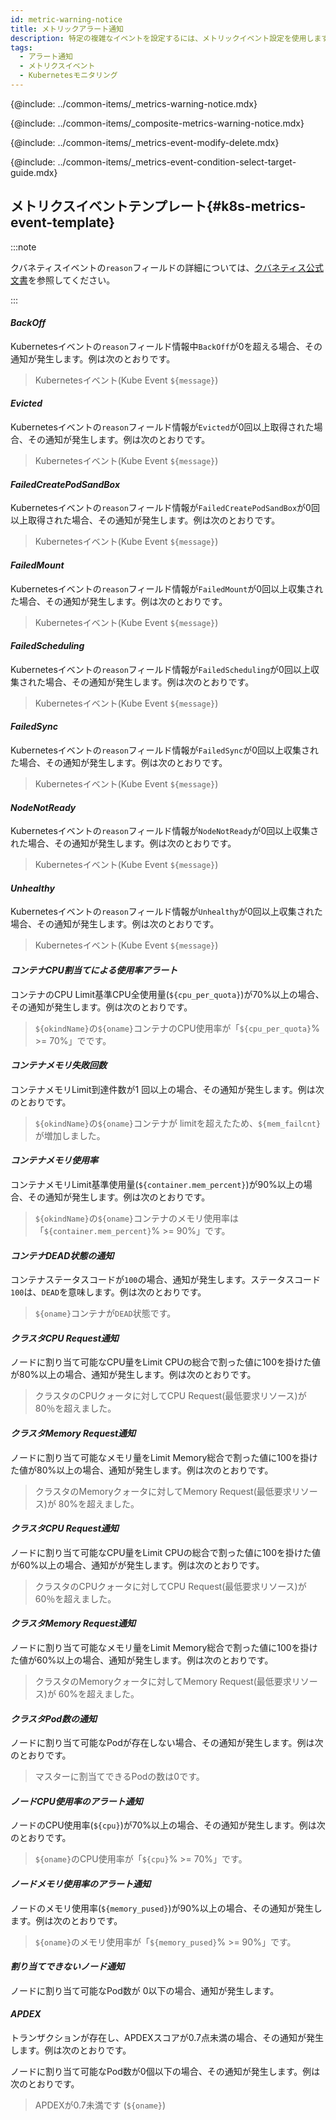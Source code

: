 ```yaml
---
id: metric-warning-notice
title: メトリックアラート通知
description: 特定の複雑なイベントを設定するには、メトリックイベント設定を使用します。
tags:
  - アラート通知
  - メトリクスイベント
  - Kubernetesモニタリング
---
```


{@include: ../common-items/_metrics-warning-notice.mdx} 

{@include: ../common-items/_composite-metrics-warning-notice.mdx} 

{@include: ../common-items/_metrics-event-modify-delete.mdx}

{@include: ../common-items/_metrics-event-condition-select-target-guide.mdx}

## メトリクスイベントテンプレート{#k8s-metrics-event-template}

:::note 

クバネティスイベントの`reason`フィールドの詳細については、[クバネティス公式文書](https://github.com/kubernetes/kubernetes/blob/master/pkg/kubelet/events/event.go#L27)を参照してください。 

:::

#### **_BackOff_**

Kubernetesイベントの`reason`フィールド情報中`BackOff`が0を超える場合、その通知が発生します。<Cmdname sid="message" className="uitext" />例は次のとおりです。 

> Kubernetesイベント(Kube Event `${message}`)

#### **_Evicted_**

Kubernetesイベントの`reason`フィールド情報が`Evicted`が0回以上取得された場合、その通知が発生します。<Cmdname sid="message" className="uitext" />例は次のとおりです。

> Kubernetesイベント(Kube Event `${message}`)

#### **_FailedCreatePodSandBox_**

Kubernetesイベントの`reason`フィールド情報が`FailedCreatePodSandBox`が0回以上取得された場合、その通知が発生します。<Cmdname sid="message" className="uitext" />例は次のとおりです。

> Kubernetesイベント(Kube Event `${message}`)

#### **_FailedMount_**

Kubernetesイベントの`reason`フィールド情報が`FailedMount`が0回以上収集された場合、その通知が発生します。<Cmdname sid="message" className="uitext" />例は次のとおりです。

> Kubernetesイベント(Kube Event `${message}`)

#### **_FailedScheduling_**

Kubernetesイベントの`reason`フィールド情報が`FailedScheduling`が0回以上収集された場合、その通知が発生します。<Cmdname sid="message" className="uitext" />例は次のとおりです。

> Kubernetesイベント(Kube Event `${message}`)

#### **_FailedSync_**

Kubernetesイベントの`reason`フィールド情報が`FailedSync`が0回以上収集された場合、その通知が発生します。<Cmdname sid="message" className="uitext" />例は次のとおりです。

> Kubernetesイベント(Kube Event `${message}`)

#### **_NodeNotReady_**

Kubernetesイベントの`reason`フィールド情報が`NodeNotReady`が0回以上収集された場合、その通知が発生します。<Cmdname sid="message" className="uitext" />例は次のとおりです。

> Kubernetesイベント(Kube Event `${message}`)

#### **_Unhealthy_**

Kubernetesイベントの`reason`フィールド情報が`Unhealthy`が0回以上収集された場合、その通知が発生します。<Cmdname sid="message" className="uitext" />例は次のとおりです。

> Kubernetesイベント(Kube Event `${message}`)

#### **_コンテナCPU割当てによる使用率アラート_**

コンテナのCPU Limit基準CPU全使用量(`${cpu_per_quota}`)が70%以上の場合、その通知が発生します。<Cmdname sid="message" className="uitext" />例は次のとおりです。

> `${okindName}`の`${oname}`コンテナのCPU使用率が「`${cpu_per_quota}`% >= 70%」でです。

#### **_コンテナメモリ失敗回数_**

コンテナメモリLimit到達件数が1 回以上の場合、その通知が発生します。<Cmdname sid="message" className="uitext" />例は次のとおりです。

> `${okindName}`の`${oname}`コンテナが limitを超えたため、`${mem_failcnt}`が増加しました。

#### **_コンテナメモリ使用率_**

コンテナメモリLimit基準使用量(`${container.mem_percent}`)が90%以上の場合、その通知が発生します。<Cmdname sid="message" className="uitext" />例は次のとおりです。

> `${okindName}`の`${oname}`コンテナのメモリ使用率は「`${container.mem_percent}`% >= 90%」です。

#### **_コンテナDEAD状態の通知_**

コンテナステータスコードが`100`の場合、通知が発生します。ステータスコード`100`は、`DEAD`を意味します。<Cmdname sid="message" className="uitext" />例は次のとおりです。

> `${oname}`コンテナが`DEAD`状態です。

#### **_クラスタCPU Request通知_**

ノードに割り当て可能なCPU量をLimit CPUの総合で割った値に100を掛けた値が80%以上の場合、通知が発生します。<Cmdname sid="message" className="uitext" />例は次のとおりです。

> クラスタのCPUクォータに対してCPU Request(最低要求リソース)が80％を超えました。

#### **_クラスタMemory Request通知_**

ノードに割り当て可能なメモリ量をLimit Memory総合で割った値に100を掛けた値が80%以上の場合、通知が発生します。<Cmdname sid="message" className="uitext" />例は次のとおりです。

> クラスタのMemoryクォータに対してMemory Request(最低要求リソース)が 80%を超えました。

#### **_クラスタCPU Request通知_**

ノードに割り当て可能なCPU量をLimit CPUの総合で割った値に100を掛けた値が60%以上の場合、通知がが発生します。<Cmdname sid="message" className="uitext" />例は次のとおりです。

> クラスタのCPUクォータに対してCPU Request(最低要求リソース)が60％を超えました。

#### **_クラスタMemory Request通知_**

ノードに割り当て可能なメモリ量をLimit Memory総合で割った値に100を掛けた値が60%以上の場合、通知が発生します。<Cmdname sid="message" className="uitext" />例は次のとおりです。

> クラスタのMemoryクォータに対してMemory Request(最低要求リソース)が 60%を超えました。

#### **_クラスタPod数の通知_**

ノードに割り当て可能なPodが存在しない場合、その通知が発生します。<Cmdname sid="message" className="uitext" />例は次のとおりです。

> マスターに割当てできるPodの数は0です。

#### **_ノードCPU使用率のアラート通知_**

ノードのCPU使用率(`${cpu}`)が70%以上の場合、その通知が発生します。<Cmdname sid="message" className="uitext" />例は次のとおりです。

> `${oname}`のCPU使用率が「`${cpu}`% >= 70%」です。

#### **_ノードメモリ使用率のアラート通知_**

ノードのメモリ使用率(`${memory_pused}`)が90%以上の場合、その通知が発生します。<Cmdname sid="message" className="uitext" />例は次のとおりです。

> `${oname}`のメモリ使用率が「`${memory_pused}`% >= 90%」です。

#### **_割り当てできないノード通知_**

ノードに割り当て可能なPod数が 0以下の場合、通知が発生します。 

#### **_APDEX_**

トランザクションが存在し、APDEXスコアが0.7点未満の場合、その通知が発生します。<Cmdname sid="message" className="uitext" />例は次のとおりです。

ノードに割り当て可能なPod数が0個以下の場合、その通知が発生します。<Cmdname sid="message" className="uitext" />例は次のとおりです。

> APDEXが0.7未満です (`${oname}`)
